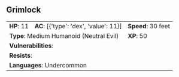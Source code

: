 ## Grimlock {#monster-grimlock}

```{=html}
<table class="table table-striped">
    <tbody>
        <tr>                    
            <td><b>HP</b>: 11</td>
            <td><b>AC</b>: [{'type': 'dex', 'value': 11}]</td>
            <td><b>Speed</b>: 30 feet</td>
        </tr>
        <tr>
            <td colspan="2"><b>Type</b>: Medium Humanoid (Neutral Evil)</td>
            <td><b>XP</b>: 50</td>
        </tr>
        <tr>
            <td colspan="3"><b>Vulnerabilities</b>: </td>
        </tr>
        <tr>
            <td colspan="3"><b>Resists</b>: </td>
        </tr>
        <tr>
            <td colspan="3"><b>Languages</b>: Undercommon</td>
        </tr>
    </tbody>
</table>
```